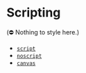 
<Meta title="Elements/wip/Scripting" />

# Scripting

(⛔️ Nothing to style here.)

- [`script`](https://developer.mozilla.org/en-US/docs/Web/HTML/Element/script)
- [`noscript`](https://developer.mozilla.org/en-US/docs/Web/HTML/Element/noscript)
- [`canvas`](https://developer.mozilla.org/en-US/docs/Web/HTML/Element/canvas)
